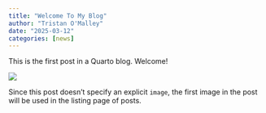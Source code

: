 ```yaml
---
title: "Welcome To My Blog"
author: "Tristan O'Malley"
date: "2025-03-12"
categories: [news]
---
```


This is the first post in a Quarto blog. Welcome!

![](thumbnail.jpg)

Since this post doesn't specify an explicit `image`, the first image in the post will be used in the listing page of posts.
